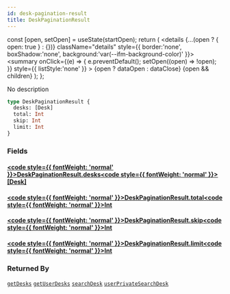 ```yaml
---
id: desk-pagination-result
title: DeskPaginationResult
---
```









  const [open, setOpen] = useState(startOpen);
  return (
    <details {...(open ? { open: true } : {})} className="details" style={{ border:'none', boxShadow:'none', background:'var(--ifm-background-color)' }}>
      <summary
        onClick={(e) => {
          e.preventDefault();
          setOpen((open) => !open);
        }}
        style={{ listStyle:'none' }}
      >
      {open ? dataOpen : dataClose}
      </summary>
      {open && children}
    </details>
  );
};








No description


```graphql
type DeskPaginationResult {
  desks: [Desk]
  total: Int
  skip: Int
  limit: Int
}
```




### Fields

#### [<code style={{ fontWeight: 'normal' }}>DeskPaginationResult.<b>desks</b></code>](#)<Bullet />[<code style={{ fontWeight: 'normal' }}><b>[Desk]</b></code>](/main-backend-service/graphql/🧠🔍introspection/types/objects/desk.mdx) <Badge class="badge badge--secondary " text="list"/> <Badge class="badge badge--secondary " text="object"/> 



#### [<code style={{ fontWeight: 'normal' }}>DeskPaginationResult.<b>total</b></code>](#)<Bullet />[<code style={{ fontWeight: 'normal' }}><b>Int</b></code>](/main-backend-service/graphql/🧠🔍introspection/types/scalars/int.mdx) <Badge class="badge badge--secondary " text="scalar"/> 



#### [<code style={{ fontWeight: 'normal' }}>DeskPaginationResult.<b>skip</b></code>](#)<Bullet />[<code style={{ fontWeight: 'normal' }}><b>Int</b></code>](/main-backend-service/graphql/🧠🔍introspection/types/scalars/int.mdx) <Badge class="badge badge--secondary " text="scalar"/> 



#### [<code style={{ fontWeight: 'normal' }}>DeskPaginationResult.<b>limit</b></code>](#)<Bullet />[<code style={{ fontWeight: 'normal' }}><b>Int</b></code>](/main-backend-service/graphql/🧠🔍introspection/types/scalars/int.mdx) <Badge class="badge badge--secondary " text="scalar"/> 







### Returned By

[`getDesks`](/main-backend-service/graphql/🧠🔍introspection/operations/queries/get-desks.mdx)  <Badge class="badge badge--secondary badge--relation" text="query"/><Bullet />[`getUserDesks`](/main-backend-service/graphql/🧠🔍introspection/operations/queries/get-user-desks.mdx)  <Badge class="badge badge--secondary badge--relation" text="query"/><Bullet />[`searchDesk`](/main-backend-service/graphql/🧠🔍introspection/operations/queries/search-desk.mdx)  <Badge class="badge badge--secondary badge--relation" text="query"/><Bullet />[`userPrivateSearchDesk`](/main-backend-service/graphql/🧠🔍introspection/operations/queries/user-private-search-desk.mdx)  <Badge class="badge badge--secondary badge--relation" text="query"/>